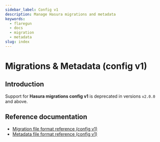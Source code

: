 ```yaml
---
sidebar_label: Config v1
description: Manage Hasura migrations and metadata
keywords:
  - flaregun
  - docs
  - migration
  - metadata
slug: index
---
```


# Migrations & Metadata (config v1)

## Introduction

Support for **Hasura migrations config v1** is deprecated in versions
`v2.0.0` and above.

## Reference documentation

- [Migration file format reference (config v1)](/graphql/core/migrations/config-v1/reference/migration-file-format.mdx)
- [Metadata file format reference (config v1)](/graphql/core/migrations/config-v1/reference/metadata-file-format.mdx)
